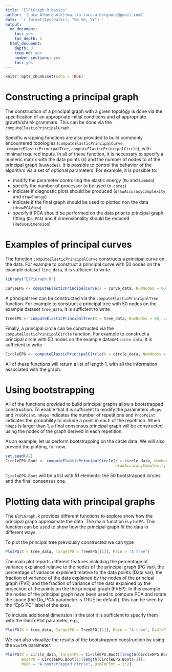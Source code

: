 ```yaml
---
title: "ElPiGraph.R basics"
author: '[Luca Albergante](mailto:luca.albergante@gmail.com)'
date: '`r format(Sys.Date(), "%B %d, %Y")`'
output:
  md_document:
    toc: yes
    toc_depth: 2
  html_document:
    depth: 3
    keep_md: yes
    number_sections: yes
    toc: yes
---
```


```r
knitr::opts_chunk$set(echo = TRUE)
```

# Constructing a principal graph

The construction of a principal graph with a given topology is done via the specification of an appropriate initial conditions and of appropriate growth/shrink grammars. This can be done via the `computeElasticPrincipalGraph`.

Specific wrapping functions are also provided to build commonly encountered topologies (`computeElasticPrincipalCurve`, ``computeElasticPrincipalTree`, `computeElasticPrincipalCircle`), with minimal required inputs. In all of these function, it is necessary to specify a numeric matrix with the data points (`X`) and the number of nodes to of the principal graph (`NumNodes`). It is possible to control the behavior of the algorithm via a set of optional parameters. For example, it is possible to:

* modify the parameter controlling the elastic energy (`Mu` and `Lambda`)
* specify the number of processor to be used (`n.cores`)
* indicate if diagnostic plots should be produced (`drawAccuracyComplexity` and `drawEnergy`)
* indicate if the final graph should be used to plotted non the data (`drawPCAView`)
* specify if PCA should be performed on the data prior to principal graph fitting (`Do_PCA`) and if dimensionality  should be reduced (`ReduceDimension`)

# Examples of principal curves

The function `computeElasticPrincipalCurve` constructs a principal curve on the data. For example to construct a principal curve with 50 nodes on the example dataset `line_data`, it is sufficient to write

```r
library("ElPiGraph.R")
```

```r
CurveEPG <- computeElasticPrincipalCurve(X = curve_data, NumNodes = 60)
```

A principal tree can be constructed via the `computeElasticPrincipalTree` function. For example to construct a principal tree with 50 nodes on the example dataset `tree_data`, it is sufficient to write

```r
TreeEPG <- computeElasticPrincipalTree(X = tree_data, NumNodes = 60, Lambda = .03, Mu = .01)
```


Finally, a principal circle can be constructed via the `computeElasticPrincipalCircle` function. For example to construct a principal circle with 50 nodes on the example dataset `circe_data`, it is sufficient to write


```r
CircleEPG <- computeElasticPrincipalCircle(X = circle_data, NumNodes = 40)
```


All of these functions will return a list of length 1, with all the information associated with the graph.

# Using bootstrapping

All of the functions provided to build principal graphs allow a bootstrapped construction. To enable that it is sufficient to modify the parameters `nReps` and `ProbPoint`. `nReps` indicates the number of repetitions and `ProbPoint` indicates the probability to include a point in each of the repetition. When `nReps` is larger than 1, a final consensus principal graph will be constructed using the nodes of the graph derived in each repetition.

As an example, let us perform bootstrapping on the circle data. We will also prevent the plotting, for now.

```r
set.seed(42)
CircleEPG.Boot <- computeElasticPrincipalCircle(X = circle_data, NumNodes = 40, nReps = 50, ProbPoint = .6,
                                                drawAccuracyComplexity = FALSE, drawEnergy = FALSE, drawPCAView = FALSE)
```

`CircleEPG.Boot` will be a list with 51 elements: the 50 bootstrapped circles and the final consensus one.

# Plotting data with principal graphs

The `ElPiGraph.R` provides different functions to explore show how the principal graph approximate the data. The main function is `plotPG`. This function can be used to show how the principal graph fit the data in different ways.

To plot the principal tree previously constructed we can type

```r
PlotPG(X = tree_data, TargetPG = TreeEPG[[1]], Main = "A tree")
```

The main plot reports different features including the percentage of variance explained relative to the nodes of the principal graph (PG var), the percentage of variance explained relative to the data points (Data var), the fraction of variance of the data explained by the nodes of the principal graph (FVE) and the fraction of variance of the data explained by the projection of the points on the the principal graph (FVEP). In this example the nodes of the principal graph have been used to compute PCA and rotate the space (the Do_PCA parameter is TRUE be default), this can be seen by the "EpG PC" label of the axes.

To include additional dimension in the plot it is sufficient to specify them with the DimToPlot parameter, e.g.,

```r
PlotPG(X = tree_data, TargetPG = TreeEPG[[1]], Main = "A tree", DimToPlot = 1:3)
```

We can also visualize the results of the bootstrapped construction by using the `BootPG` parameter:

```r
PlotPG(X = circle_data, TargetPG = CircleEPG.Boot[[length(CircleEPG.Boot)]],
       BootPG = CircleEPG.Boot[1:(length(CircleEPG.Boot)-1)],
       Main = "A bootstrapped circle", DimToPlot = 1:2)
```